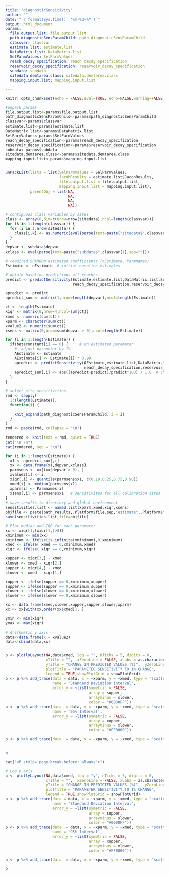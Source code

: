 ```yaml
---
title: "diagnosticSensitivity"
author: ""
date: "`r format(Sys.time(), '%m-%d-%Y')`"
output: html_document
params:
  file.output.list: file.output.list
  path_diagnosticSensParamChild: path_diagnosticSensParamChild
  classvar: classvar
  estimate.list: estimate.list
  DataMatrix.list: DataMatrix.list
  SelParmValues: SelParmValues
  reach_decay_specification: reach_decay_specification
  reservoir_decay_specification: reservoir_decay_specification
  subdata: subdata
  sitedata.demtarea.class: sitedata.demtarea.class
  mapping.input.list: mapping.input.list

---
```


```r
knitr::opts_chunk$set(echo = FALSE,eval=TRUE, echo=FALSE,warning=FALSE, message = FALSE)
```

```r
#unpack params
file.output.list<-params$file.output.list
path_diagnosticSensParamChild<-params$path_diagnosticSensParamChild
classvar<-params$classvar
estimate.list<-params$estimate.list
DataMatrix.list<-params$DataMatrix.list
SelParmValues<-params$SelParmValues
reach_decay_specification<-params$reach_decay_specification
reservoir_decay_specification<-params$reservoir_decay_specification
subdata<-params$subdata
sitedata.demtarea.class<-params$sitedata.demtarea.class
mapping.input.list<-params$mapping.input.list


unPackList(lists = list(SelParmValues = SelParmValues,
                        JacobResults = estimate.list$JacobResults,
                        file.output.list = file.output.list,
                        mapping.input.list = mapping.input.list),
           parentObj = list(NA,
                            NA,
                            NA,
                            NA))

# contiguous class variables by sites
class <- array(0,dim=c(nrow=nrow(sitedata),ncol=length(classvar))) 
for (k in 1:length(classvar)) { 
  for (i in 1:nrow(sitedata)) {
    class[i,k] <- as.numeric(eval(parse(text=paste("sitedata$",classvar[k],"[",i,"]",sep=""))))
  } 
}
depvar <- subdata$depvar
xclass <- eval(parse(text=paste("subdata$",classvar[1],sep="")))
```

```r
# required SPARROW estimated coefficients (oEstimate, Parmnames)
Estimate <- oEstimate  # initial baseline estimates

# obtain baseline predictions all reaches
predict <- predictSensitivity(Estimate,estimate.list,DataMatrix.list,SelParmValues,
                              reach_decay_specification,reservoir_decay_specification,subdata)

apredict <- predict
apredict_sum <- matrix(1,nrow=length(depvar),ncol=length(Estimate))

ct <- length(Estimate)
xiqr <- matrix(0,nrow=4,ncol=sum(ct))
xmed <- numeric(sum(ct))
xparm <- character(sum(ct))
xvalue2 <- numeric(sum(ct))
xsens <- matrix(0,nrow=sum(depvar > 0),ncol=length(Estimate))

for (i in 1:length(Estimate)) {
  if(betaconstant[i] == 0) {     # an estimated parameter
    #  adjust parameter by 1%
    AEstimate <- Estimate
    AEstimate[i] <- Estimate[i] * 0.99
    apredict <- predictSensitivity(AEstimate,estimate.list,DataMatrix.list,SelParmValues,
                                   reach_decay_specification,reservoir_decay_specification,subdata)
    apredict_sum[,i] <- abs((apredict-predict)/predict*100) / 1.0  # change relative to 1% change
  }
}
```


```r
# select site sensitivities 
rmd <- sapply(
  1:(length(Estimate)),
  function(i) {
    
    knit_expand(path_diagnosticSensParamChild, i = i)
  }
)
rmd <- paste(rmd, collapse = "\n")

```

```r

rendered <- knit(text = rmd, quiet = TRUE)
cat("\n \n")
cat(rendered, sep = "\n")

```


```r
for (i in 1:length(Estimate)) {
  x1 <- apredict_sum[,i]
  xx <- data.frame(x1,depvar,xclass)
  parmsens <- xx[(xx$depvar > 0), ] 
  xvalue2[i] <- i
  xiqr[,i] <- quantile(parmsens$x1, c(0.10,0.25,0.75,0.90)) 
  xmed[i] <- median(parmsens$x1)
  xparm[i] <- Parmnames[i]
  xsens[,i] <- parmsens$x1   # sensitivites for all calibration sites
}   
# save results to directory and global environment
sensitivities.list <- named.list(xparm,xmed,xiqr,xsens)
objfile <- paste(path_results,.Platform$file.sep,"estimate",.Platform$file.sep,run_id,"_sensitivities.list",sep="") 
save(sensitivities.list,file=objfile)

# Plot median and IQR for each parameter
xx <- xiqr[1,(xiqr[1,]>0)]  
xminimum <- min(xx)
xminimum <- ifelse(is.infinite(xminimum),0,xminimum)
xmed <- ifelse( xmed == 0,xminimum,xmed)
xiqr <- ifelse( xiqr == 0,xminimum,xiqr)

xupper <- xiqr[3,] - xmed
xlower <- xmed - xiqr[2,]
supper <- xiqr[4,] - xmed
slower <- xmed - xiqr[1,]

xupper <- ifelse(xupper == 0,xminimum,xupper)
supper <- ifelse(supper == 0,xminimum,supper)
xlower <- ifelse(xlower == 0,xminimum,xlower)
slower <- ifelse(slower == 0,xminimum,slower)

xx <- data.frame(xmed,xlower,xupper,supper,slower,xparm)
xx <- xx[with(xx,order(xx$xmed)), ]  

ymin <- min(xiqr)
ymax <- max(xiqr)

# Arithmetic y axis
data<-data.frame(x = xvalue2)
data<-cbind(data,xx)


p <- plotlyLayout(NA,data$xmed, log = "", nTicks = 5, digits = 0,
                  xTitle = "",  xZeroLine = FALSE, xLabs = as.character(data$xparm),
                  yTitle = "CHANGE IN PREDICTED VALUES (%)",  yZeroLine = FALSE,ymin = ymin, ymax = ymax,
                  plotTitle = "PARAMETER SENSITIVITY TO 1% CHANGE",
                  legend = TRUE,showPlotGrid = showPlotGrid)
p <- p %>% add_trace(data = data, x = ~xparm, y = ~xmed, type = 'scatter', mode = 'markers',color = I("#0000FF"),
                     name = 'Standard Deviation Interval',
                     error_y = ~list(symetric = FALSE,
                                     array = supper,
                                     arrayminus = slower,
                                     color = "#0000FF"))
p <- p %>% add_trace(data  = data, x = ~xparm, y = ~xmed, type = 'scatter', mode = 'markers',color = I("#FF0000"),
                     name = '95% Interval',
                     error_y = ~list(symetric = FALSE,
                                     array = xupper,
                                     arrayminus = xlower,
                                     color = "#FF0000"))

p <- p %>% add_trace(data  = data, x = ~xparm, y = ~xmed, type = 'scatter', mode = 'markers',color = I("black"),name = 'mean')#,


p
```

```r
cat("<P style='page-break-before: always'>") 
```

```r

# Log y axis
p <- plotlyLayout(NA,data$xmed, log = "y", nTicks = 5, digits = 0,
                  xTitle = "",  xZeroLine = FALSE, xLabs = as.character(data$xparm),
                  yTitle = "CHANGE IN PREDICTED VALUES (%)",  yZeroLine = FALSE,ymin = ymin, ymax = ymax,
                  plotTitle = "PARAMETER SENSITIVITY TO 1% CHANGE",
                  legend = TRUE,showPlotGrid = showPlotGrid)
p <- p %>% add_trace(data = data, x = ~xparm, y = ~xmed, type = 'scatter', mode = 'markers',color = I("#0000FF"),
                     name = 'Standard Deviation Interval',
                     error_y = ~list(symetric = FALSE,
                                     array = supper,
                                     arrayminus = slower,
                                     color = "#0000FF"))
p <- p %>% add_trace(data  = data, x = ~xparm, y = ~xmed, type = 'scatter', mode = 'markers',color = I("#FF0000"),
                     name = '95% Interval',
                     error_y = ~list(symetric = FALSE,
                                     array = xupper,
                                     arrayminus = xlower,
                                     color = "#FF0000"))

p <- p %>% add_trace(data  = data, x = ~xparm, y = ~xmed, type = 'scatter', mode = 'markers',color = I("black"),name = 'mean')#,

p
```
